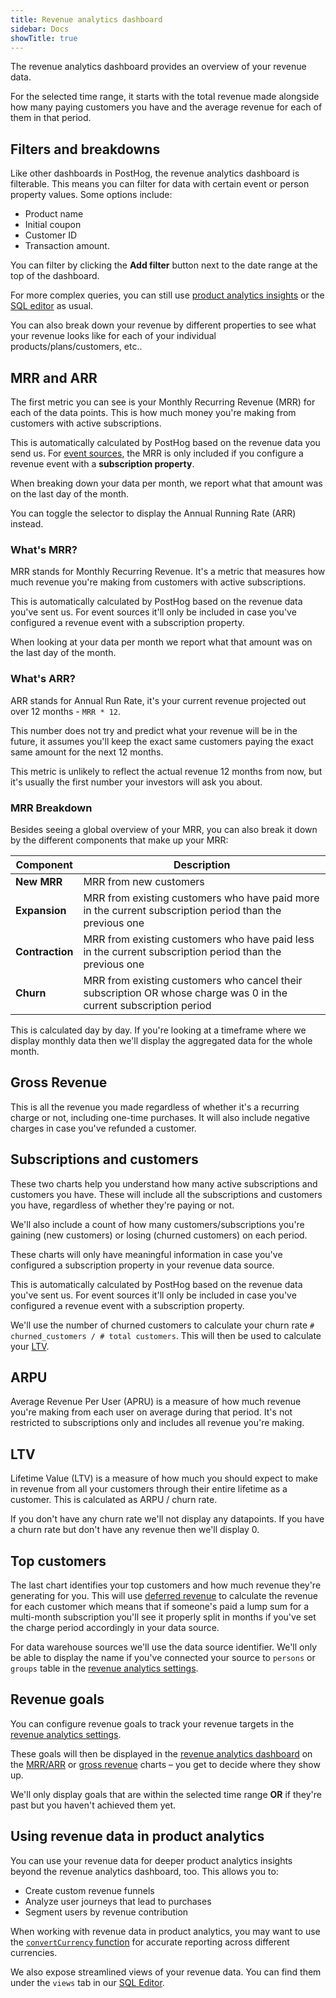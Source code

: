 ```yaml
---
title: Revenue analytics dashboard
sidebar: Docs
showTitle: true
---
```



<RevAnalyticsBetaWarning />

The revenue analytics dashboard provides an overview of your revenue data. 

For the selected time range, it starts with the total revenue made alongside how many paying customers you have and the average revenue for each of them in that period.

<ProductScreenshot
  imageLight = "https://res.cloudinary.com/dmukukwp6/image/upload/Screenshot_2025_09_05_at_14_05_35_288e8e0d6c.png"
  imageDark = "https://res.cloudinary.com/dmukukwp6/image/upload/Screenshot_2025_09_05_at_14_06_29_e4fe61d678.png"
  alt="Revenue analytics dashboard" 
  classes="rounded"
/>

## Filters and breakdowns
Like other dashboards in PostHog, the revenue analytics dashboard is filterable. This means you can filter for data with certain event or person property values. Some options include:
- Product name
- Initial coupon
- Customer ID
- Transaction amount. 

You can filter by clicking the **Add filter** button next to the date range at the top of the dashboard.

For more complex queries, you can still use [product analytics insights](/docs/product-analytics/insights) or the [SQL editor](/docs/data-warehouse/query) as usual.

You can also break down your revenue by different properties to see what your revenue looks like for each of your individual products/plans/customers, etc..

<ProductScreenshot
  imageLight = "https://res.cloudinary.com/dmukukwp6/image/upload/Screenshot_2025_09_05_at_17_26_03_12faf2da1c.png"
  imageDark = "https://res.cloudinary.com/dmukukwp6/image/upload/Screenshot_2025_09_05_at_17_26_33_17f5406845.png"
  alt="Revenue analytics country breakdown" 
  classes="rounded"
/>

## MRR and ARR

The first metric you can see is your Monthly Recurring Revenue (MRR) for each of the data points. This is how much money you're making from customers with active subscriptions.

This is automatically calculated by PostHog based on the revenue data you send us. For [event sources](/docs/revenue-analytics/capture-revenue-events), the MRR is only included if you configure a revenue event with a **subscription property**.

When breaking down your data per month, we report what that amount was on the last day of the month.

<ProductScreenshot
  imageLight = "https://res.cloudinary.com/dmukukwp6/image/upload/Screenshot_2025_09_05_at_14_39_49_535d7ac546.png"
  imageDark = "https://res.cloudinary.com/dmukukwp6/image/upload/Screenshot_2025_09_05_at_14_39_40_56f31c997d.png"
  alt="Revenue analytics MRR/ARR" 
  classes="rounded"
/>

You can toggle the selector to display the Annual Running Rate (ARR) instead.

### What's MRR?

MRR stands for Monthly Recurring Revenue. It's a metric that measures how much revenue you're making from customers with active subscriptions.

This is automatically calculated by PostHog based on the revenue data you've sent us. For event sources it'll only be included in case you've configured a revenue event with a subscription property.

When looking at your data per month we report what that amount was on the last day of the month.

### What's ARR?

ARR stands for Annual Run Rate, it's your current revenue projected out over 12 months - `MRR * 12`. 

This number does not try and predict what your revenue will be in the future, it assumes you'll keep the exact same customers paying the exact same amount for the next 12 months.

This metric is unlikely to reflect the actual revenue 12 months from now, but it's usually the first number your investors will ask you about.

### MRR Breakdown

Besides seeing a global overview of your MRR, you can also break it down by the different components that make up your MRR:

| Component | Description |
| --- | --- |
| **New MRR** | MRR from new customers |
| **Expansion** | MRR from existing customers who have paid more in the current subscription period than the previous one |
| **Contraction** | MRR from existing customers who have paid less in the current subscription period than the previous one |
| **Churn** | MRR from existing customers who cancel their subscription OR whose charge was 0 in the current subscription period |

This is calculated day by day. If you're looking at a timeframe where we display monthly data then we'll display the aggregated data for the whole month.


<ProductScreenshot
  imageLight = "https://res.cloudinary.com/dmukukwp6/image/upload/Screenshot_2025_09_05_at_14_42_23_72bb1db21f.png"
  imageDark = "https://res.cloudinary.com/dmukukwp6/image/upload/Screenshot_2025_09_05_at_14_42_44_4fd7ed9d33.png"
  alt="Revenue analytics MRR breakdown" 
  classes="rounded"
/>

## Gross Revenue

This is all the revenue you made regardless of whether it's a recurring charge or not, including one-time purchases. It will also include negative charges in case you've refunded a customer.

<ProductScreenshot
  imageLight = "https://res.cloudinary.com/dmukukwp6/image/upload/Screenshot_2025_09_05_at_14_51_41_fdb96ca7c8.png"
  imageDark = "https://res.cloudinary.com/dmukukwp6/image/upload/Screenshot_2025_09_05_at_14_51_37_5252a7fcce.png"
  alt="Revenue analytics gross revenue" 
  classes="rounded"
/>

## Subscriptions and customers

These two charts help you understand how many active subscriptions and customers you have. These will include all the subscriptions and customers you have, regardless of whether they're paying or not.

We'll also include a count of how many customers/subscriptions you're gaining (new customers) or losing (churned customers) on each period.

These charts will only have meaningful information in case you've configured a subscription property in your revenue data source.

<ProductScreenshot
  imageLight = "https://res.cloudinary.com/dmukukwp6/image/upload/Screenshot_2025_09_05_at_14_53_49_5056ed583f.png"
  imageDark = "https://res.cloudinary.com/dmukukwp6/image/upload/Screenshot_2025_09_05_at_14_54_04_4b12b7d42a.png"
  alt="Revenue analytics subscriptions and customers" 
  classes="rounded"
/>

This is automatically calculated by PostHog based on the revenue data you've sent us. For event sources it'll only be included in case you've configured a revenue event with a subscription property.

We'll use the number of churned customers to calculate your churn rate `# churned_customers / # total customers`. This will then be used to calculate your [LTV](#ltv).

## ARPU

Average Revenue Per User (APRU) is a measure of how much revenue you're making from each user on average during that period. It's not restricted to subscriptions only and includes all revenue you're making.

<ProductScreenshot
  imageLight = "https://res.cloudinary.com/dmukukwp6/image/upload/Screenshot_2025_09_05_at_14_55_02_1340b5405d.png"
  imageDark = "https://res.cloudinary.com/dmukukwp6/image/upload/Screenshot_2025_09_05_at_14_54_48_3b2b2a2201.png"
  alt="Revenue analytics ARPU" 
  classes="rounded"
/>

## LTV

Lifetime Value (LTV) is a measure of how much you should expect to make in revenue from all your customers through their entire lifetime as a customer. This is calculated as ARPU / churn rate.

If you don't have any churn rate we'll not display any datapoints. If you have a churn rate but don't have any revenue then we'll display 0.

<ProductScreenshot
  imageLight = "https://res.cloudinary.com/dmukukwp6/image/upload/Screenshot_2025_09_05_at_14_57_36_54837f40d4.png"
  imageDark = "https://res.cloudinary.com/dmukukwp6/image/upload/Screenshot_2025_09_05_at_14_57_49_1d5c3d4880.png"
  alt="Revenue analytics LTV" 
  classes="rounded"
/>


## Top customers

The last chart identifies your top customers and how much revenue they're generating for you.
This will use [deferred revenue](/docs/revenue-analytics/deferred-revenue) to calculate the revenue for each customer which means that if someone's paid a lump sum for a multi-month subscription you'll see it properly split in months if you've set the charge period accordingly in your data source.

For data warehouse sources we'll use the data source identifier. We'll only be able to display the name if you've connected your source to `persons` or `groups` table in the [revenue analytics settings](/docs/revenue-analytics/connect-to-customers).

<ProductScreenshot
  imageLight = "https://res.cloudinary.com/dmukukwp6/image/upload/Screenshot_2025_09_05_at_15_03_45_eb050d6def.png"
  imageDark = "https://res.cloudinary.com/dmukukwp6/image/upload/Screenshot_2025_09_05_at_15_03_30_da49c9c499.png"
  alt="Revenue analytics top customers" 
  classes="rounded"
/>

## Revenue goals

You can configure revenue goals to track your revenue targets in the [revenue analytics settings](https://app.posthog.com/data-management/revenue).

<ProductScreenshot
  imageLight = "https://res.cloudinary.com/dmukukwp6/image/upload/Screenshot_2025_09_05_at_15_19_16_13644fd357.png"
  imageDark = "https://res.cloudinary.com/dmukukwp6/image/upload/Screenshot_2025_09_05_at_15_19_10_83adfecf20.png"
  alt="Revenue analytics goals" 
  classes="rounded"
/>

These goals will then be displayed in the [revenue analytics dashboard](https://app.posthog.com/revenue_analytics) on the [MRR/ARR](#mrr-and-arr) or [gross revenue](#gross-revenue) charts ⁠–⁠ you get to decide where they show up.

We'll only display goals that are within the selected time range **OR** if they're past but you haven't achieved them yet.

<ProductScreenshot
  imageLight = "https://res.cloudinary.com/dmukukwp6/image/upload/Screenshot_2025_09_05_at_15_54_18_bdd63c5b82.png"
  imageDark = "https://res.cloudinary.com/dmukukwp6/image/upload/Screenshot_2025_09_05_at_15_54_36_b64037ce20.png"
  alt="Revenue analytics goals in the dashboard" 
  classes="rounded"
/>

## Using revenue data in product analytics

You can use your revenue data for deeper product analytics insights beyond the revenue analytics dashboard, too. This allows you to:

- Create custom revenue funnels
- Analyze user journeys that lead to purchases
- Segment users by revenue contribution

When working with revenue data in product analytics, you may want to use the [`convertCurrency` function](/docs/revenue-analytics/common-questions#can-i-query-converted-rates) for accurate reporting across different currencies.

We also expose streamlined views of your revenue data. You can find them under the `views` tab in our [SQL Editor](https://app.posthog.com/sql).